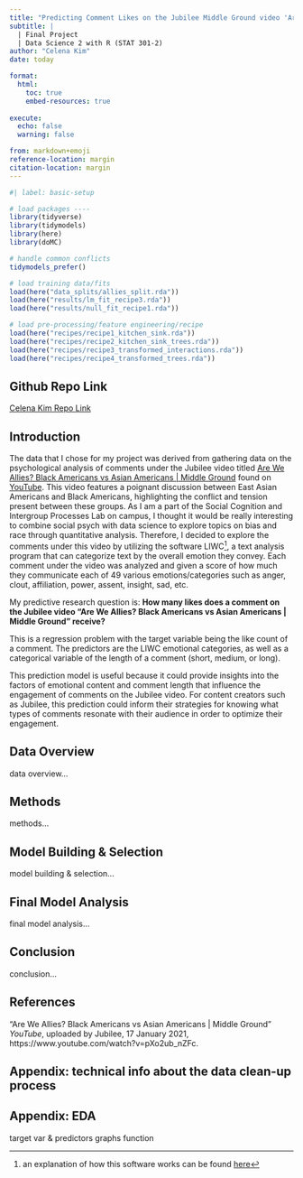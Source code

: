 ```yaml
---
title: "Predicting Comment Likes on the Jubilee Middle Ground video 'Are We Allies? Black Americans vs Asian Americans'"
subtitle: |
  | Final Project 
  | Data Science 2 with R (STAT 301-2)
author: "Celena Kim"
date: today

format:
  html:
    toc: true
    embed-resources: true
    
execute:
  echo: false
  warning: false

from: markdown+emoji 
reference-location: margin
citation-location: margin
---
```


```r
#| label: basic-setup

# load packages ----
library(tidyverse)
library(tidymodels)
library(here)
library(doMC)

# handle common conflicts
tidymodels_prefer()

# load training data/fits
load(here("data_splits/allies_split.rda"))
load(here("results/lm_fit_recipe3.rda"))
load(here("results/null_fit_recipe1.rda"))

# load pre-processing/feature engineering/recipe
load(here("recipes/recipe1_kitchen_sink.rda"))
load(here("recipes/recipe2_kitchen_sink_trees.rda"))
load(here("recipes/recipe3_transformed_interactions.rda"))
load(here("recipes/recipe4_transformed_trees.rda"))
```

::: {.callout-tip icon="false"}
## Github Repo Link

[Celena Kim Repo Link](https://github.com/stat301-2-2024-winter/final-project-2-celenakim)
:::

## Introduction

The data that I chose for my project was derived from gathering data on the psychological analysis of comments under the Jubilee video titled [Are We Allies? Black Americans vs Asian Americans \| Middle Ground](https://www.youtube.com/watch?v=pXo2ub_nZFc) found on [YouTube](https://www.youtube.com). This video features a poignant discussion between East Asian Americans and Black Americans, highlighting the conflict and tension present between these groups. As I am a part of the Social Cognition and Intergroup Processes Lab on campus, I thought it would be really interesting to combine social psych with data science to explore topics on bias and race through quantitative analysis. Therefore, I decided to explore the comments under this video by utilizing the software LIWC[^1], a text analysis program that can categorize text by the overall emotion they convey. Each comment under the video was analyzed and given a score of how much they communicate each of 49 various emotions/categories such as anger, clout, affiliation, power, assent, insight, sad, etc.

My predictive research question is: **How many likes does a comment on the Jubilee video "Are We Allies? Black Americans vs Asian Americans \| Middle Ground" receive?**

This is a regression problem with the target variable being the like count of a comment. The predictors are the LIWC emotional categories, as well as a categorical variable of the length of a comment (short, medium, or long).

This prediction model is useful because it could provide insights into the factors of emotional content and comment length that influence the engagement of comments on the Jubilee video. For content creators such as Jubilee, this prediction could inform their strategies for knowing what types of comments resonate with their audience in order to optimize their engagement. 

[^1]: an explanation of how this software works can be found [here](https://www.liwc.app/help/howitworks)

## Data Overview

data overview...

## Methods

methods...

## Model Building & Selection

model building & selection...

## Final Model Analysis

final model analysis...

## Conclusion

conclusion...

## References

"Are We Allies? Black Americans vs Asian Americans \| Middle Ground" *YouTube*, uploaded by Jubilee, 17 January 2021, https://www.youtube.com/watch?v=pXo2ub_nZFc.

## Appendix: technical info about the data clean-up process


## Appendix: EDA

target var & predictors graphs function
